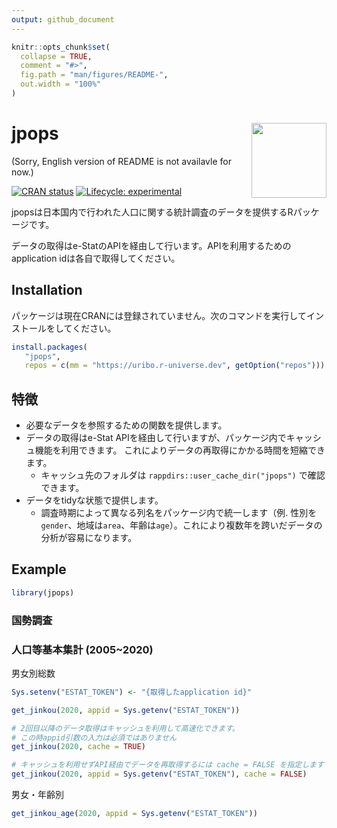 ```yaml
---
output: github_document
---
```


<!-- README.md is generated from README.Rmd. Please edit that file -->

```r
knitr::opts_chunk$set(
  collapse = TRUE,
  comment = "#>",
  fig.path = "man/figures/README-",
  out.width = "100%"
)
```

# jpops <img src="man/figures/logo.png" align="right" width="120px" />

(Sorry, English version of README is not availavle for now.)

<!-- badges: start -->
[![CRAN status](https://www.r-pkg.org/badges/version/jpops)](https://CRAN.R-project.org/package=jpops)
[![Lifecycle: experimental](https://img.shields.io/badge/lifecycle-experimental-orange.svg)](https://lifecycle.r-lib.org/articles/stages.html#experimental)
<!-- badges: end -->

jpopsは日本国内で行われた人口に関する統計調査のデータを提供するRパッケージです。

データの取得はe-StatのAPIを経由して行います。APIを利用するためのapplication idは各自で取得してください。

## Installation

パッケージは現在CRANには登録されていません。次のコマンドを実行してインストールをしてください。

``` r
install.packages(
   "jpops", 
   repos = c(mm = "https://uribo.r-universe.dev", getOption("repos")))
```

## 特徴

- 必要なデータを参照するための関数を提供します。
- データの取得はe-Stat APIを経由して行いますが、パッケージ内でキャッシュ機能を利用できます。
これによりデータの再取得にかかる時間を短縮できます。
    - キャッシュ先のフォルダは `rappdirs::user_cache_dir("jpops")` で確認できます。
- データをtidyな状態で提供します。
    - 調査時期によって異なる列名をパッケージ内で統一します（例. 性別を`gender`、地域は`area`、年齢は`age`）。これにより複数年を跨いだデータの分析が容易になります。

## Example

```r
library(jpops)
```

### 国勢調査

### 人口等基本集計 (2005~2020)

男女別総数

```r
Sys.setenv("ESTAT_TOKEN") <- "{取得したapplication id}"

get_jinkou(2020, appid = Sys.getenv("ESTAT_TOKEN"))

# 2回目以降のデータ取得はキャッシュを利用して高速化できます。
# この時appid引数の入力は必須ではありません
get_jinkou(2020, cache = TRUE)

# キャッシュを利用せずAPI経由でデータを再取得するには cache = FALSE を指定します
get_jinkou(2020, appid = Sys.getenv("ESTAT_TOKEN"), cache = FALSE)
```


男女・年齢別

```r
get_jinkou_age(2020, appid = Sys.getenv("ESTAT_TOKEN"))
```


